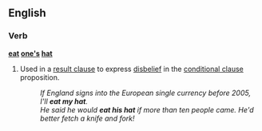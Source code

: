 ==English==

===Verb===
'''[[eat]] [[one's]] [[hat]]'''

#{{idiom}}  Used in a [[result clause]] to express [[disbelief]] in the [[conditional clause]] proposition.
#: ''If England signs into the European single currency before 2005, I'll '''eat my hat'''.''
#: ''He said he would '''eat his hat''' if more than ten people came. He'd better fetch a knife and fork!''